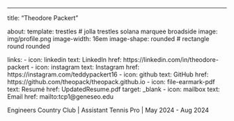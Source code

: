 ---
title: "Theodore Packert"


about:
  template: trestles  # jolla  trestles  solana  marquee  broadside
  image: img/profile.png
  image-width: 16em
  image-shape: rounded # rectangle  round  rounded
  
  links:
    - icon: linkedin
      text: LinkedIn
      href: https://linkedin.com/in/theodore-packert
    - icon: instagram
      text: Instagram
      href: https://instagram.com/teddypackert16
    - icon: github
      text: GitHub
      href: https://github.com/theopack/theopack.github.io
    - icon: file-earmark-pdf
      text: Resumé
      href: UpdatedResume.pdf
      target: _blank
    - icon: mailbox
      text: Email
      href: mailto:tcp1@geneseo.edu

Engineers Country Club | Assistant Tennis Pro | May 2024 - Aug 2024


